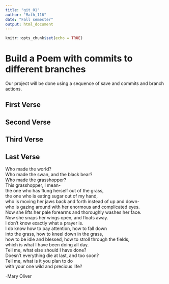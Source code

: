 ```yaml
---
title: "git_01"
author: "Math_116"
date: "Fall semester"
output: html_document
---
```


```r
knitr::opts_chunk$set(echo = TRUE)
```
# Build a Poem with commits to different branches
Our project will be done using a sequence of save and commits and branch actions.
<!-- Do not modify or change any text in "!--" bracketed areas such as this --- these are instructions to
you, if you change any of this the git program will notice it and compromise your git merging strategy !-->

## First Verse 
<!--Put the first five lines of a poem by Lewis Carrol in this section!-->

## Second Verse
<!--Put the first five lines of a poem by Robert Frost here!-->

## Third Verse
<!--Put the first two verses of The Walrus and the Carpenter here!-->

## Last Verse
<!--Put a short poem of your choice 8-20 lines,here!-->
Who made the world?  
Who made the swan, and the black bear?  
Who made the grasshopper?  
This grasshopper, I mean-  
the one who has flung herself out of the grass,  
the one who is eating sugar out of my hand,  
who is moving her jaws back and forth instead of up and down-  
who is gazing around with her enormous and complicated eyes.  
Now she lifts her pale forearms and thoroughly washes her face.  
Now she snaps her wings open, and floats away.  
I don’t know exactly what a prayer is.  
I do know how to pay attention, how to fall down  
into the grass, how to kneel down in the grass,  
how to be idle and blessed, how to stroll through the fields,  
which is what I have been doing all day.  
Tell me, what else should I have done?  
Doesn’t everything die at last, and too soon?  
Tell me, what is it you plan to do  
with your one wild and precious life?  
  
-Mary Oliver